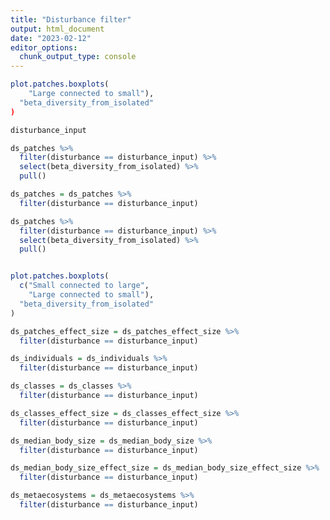 ```yaml
---
title: "Disturbance filter"
output: html_document
date: "2023-02-12"
editor_options: 
  chunk_output_type: console
---
```


```r
plot.patches.boxplots(
    "Large connected to small"),
  "beta_diversity_from_isolated"
)

disturbance_input

ds_patches %>%
  filter(disturbance == disturbance_input) %>%
  select(beta_diversity_from_isolated) %>%
  pull()

ds_patches = ds_patches %>%
  filter(disturbance == disturbance_input)

ds_patches %>%
  filter(disturbance == disturbance_input) %>%
  select(beta_diversity_from_isolated) %>%
  pull()


plot.patches.boxplots(
  c("Small connected to large",
    "Large connected to small"),
  "beta_diversity_from_isolated"
)

ds_patches_effect_size = ds_patches_effect_size %>%
  filter(disturbance == disturbance_input)

ds_individuals = ds_individuals %>%
  filter(disturbance == disturbance_input)

ds_classes = ds_classes %>%
  filter(disturbance == disturbance_input)

ds_classes_effect_size = ds_classes_effect_size %>%
  filter(disturbance == disturbance_input)

ds_median_body_size = ds_median_body_size %>%
  filter(disturbance == disturbance_input)

ds_median_body_size_effect_size = ds_median_body_size_effect_size %>%
  filter(disturbance == disturbance_input)

ds_metaecosystems = ds_metaecosystems %>%
  filter(disturbance == disturbance_input)
```
